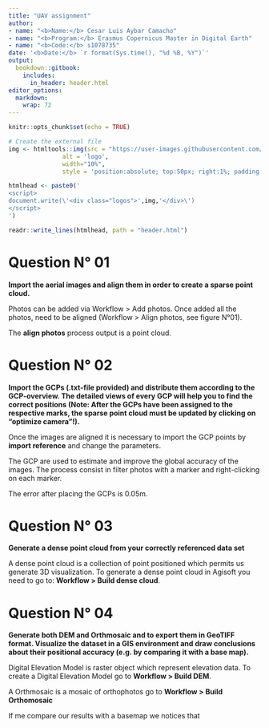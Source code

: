 ```yaml
---
title: "UAV assignment"
author:
- name: "<b>Name:</b> Cesar Luis Aybar Camacho"
- name: "<b>Program:</b> Erasmus Copernicus Master in Digital Earth"
- name: "<b>Code:</b> s1078735"
date: '<b>Date:</b> `r format(Sys.time(), "%d %B, %Y")`'
output:
  bookdown::gitbook:
    includes:
      in_header: header.html
editor_options: 
  markdown: 
    wrap: 72
---
```


```r
knitr::opts_chunk$set(echo = TRUE)
```

```r
# Create the external file
img <- htmltools::img(src = "https://user-images.githubusercontent.com/16768318/96349562-be6c7700-10b0-11eb-973d-ce55906dcf7e.jpeg", 
               alt = 'logo', 
               width="10%",
               style = 'position:absolute; top:50px; right:1%; padding:10px;z-index:200;')

htmlhead <- paste0('
<script>
document.write(\'<div class="logos">',img,'</div>\')
</script>
')

readr::write_lines(htmlhead, path = "header.html")

```

# Question N° 01

**Import the aerial images and align them in order to create a sparse point cloud.**

Photos can be added via  Workflow  > Add photos. Once added all the photos, need to be aligned (Workflow > Align photos, see figure N°01).

The **align photos** process output is a point cloud.

# Question N° 02

**Import the GCPs (.txt-file provided) and distribute them according to the GCP-overview. The detailed views of every GCP will help you to find the correct positions (Note: After the GCPs have been assigned to the respective marks, the sparse point cloud must be updated by clicking on "optimize camera"!).**

Once the images are aligned it is necessary to import the GCP points by **import reference** and change the parameters.


The GCP are used to estimate and improve the global accuracy of the images. The process consist in filter photos with a marker and right-clicking on each marker.


The error after placing the GCPs is 0.05m.

# Question N° 03

**Generate a dense point cloud from your correctly referenced data set**

A dense point cloud is a collection of point positioned which permits us generate 3D visualization. To generate a dense point cloud in Agisoft you need to go to: 
**Workflow > Build dense cloud**.

# Question N° 04

**Generate both DEM and Orthmosaic and to export them in GeoTIFF format. Visualize the dataset in a GIS environment and draw conclusions about their positional accuracy (e.g. by comparing it with a base map).**

Digital Elevation Model is raster object which represent elevation data. To create a Digital Elevation Model go to **Workflow > Build DEM**.

A Orthmosaic is a mosaic of orthophotos go to **Workflow > Build Orthomosaic** 


If me compare our results with a basemap we notices that 




